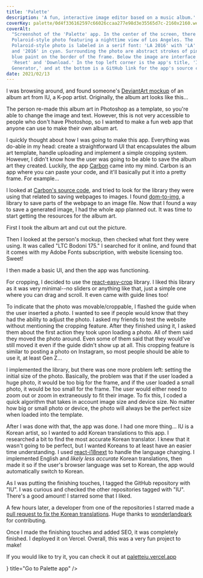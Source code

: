 ```yaml
---
title: 'Palette'
description: 'A fun, interactive image editor based on a music album.'
coverKey: palette/0d4f336162597c66026ccaa277e98d3e35565d7c-2160x2160.webp
coverAlt:
  "Screenshot of the 'Palette' app. In the center of the screen, there is a
  Polaroid-style photo featuring a nighttime view of Los Angeles. The
  Polaroid-style photo is labeled in a serif font: 'LA 2016' with 'LA' in pink
  and '2016' in cyan. Surrounding the photo are abstract strokes of pink and
  blue paint on the border of the frame. Below the image are interface buttons
  'Reset' and 'Download.' In the top left corner is the app's title, 'IU Palette
  Generator,' and at the bottom is a GitHub link for the app's source code."
date: 2021/02/13
---
```



I was browsing around, and found someone's
[DeviantArt mockup](https://www.deviantart.com/btchdirectioner/art/iu-palette-album-cover-mockup-844941581)
of an album art from IU, a K-pop artist. Originally, the album art looks like
this...

<ImageWithCaption
  src="palette/bc959399c6e7c7fbb92c6434eddb629227293b6b-640x640.webp"
  alt="IU's 'Palette' album artwork, featuring a Polaroid-style photo of IU in a red dress with a pink bow, styled with her hair up. The Polaroid-style photo is labeled in a serif font: 'IU Palette' with 'IU' in pink and 'Palette' in cyan. Surrounding the photo are abstract strokes of pink and blue paint on the border of the frame."
/>

The person re-made this album art in Photoshop as a template, so you're able to
change the image and text. However, this is not very accessible to people who
don't have Photoshop, so I wanted to make a fun web app that anyone can use to
make their own album art.

I quickly thought about how I was going to make this app. Everything was do-able
in my head: create a straightforward UI that encapsulates the album art
template, handle uploading and implement a simple cropping system. However, I
didn't know how the user was going to be able to save the album art they
created. Luckily, the app [Carbon](https://carbon.now.sh/) came into my mind.
Carbon is an app where you can paste your code, and it'll basically put it into
a pretty frame. For example...

<ImageWithCaption
  alt="A stylized screenshot generated by Carbon, depicting a code snippet for a React component in a window with a macOS-like design, including traffic light control buttons. The dark-themed code editor window casts a subtle drop shadow, enhancing the visual representation of a desktop coding environment. The displayed code includes an import statement and a functional component that centers its children elements using CSS modules."
  src="palette/0273988895e75a2cf974fd60a399efcf92c95eba-1278x708.webp"
/>

I looked at [Carbon's source code](https://github.com/carbon-app/carbon), and
tried to look for the library they were using that related to saving webpages to
images. I found [dom-to-img](https://github.com/tsayen/dom-to-image), a library
to save parts of the webpage to an image file. Now that I found a way to save a
generated image, I had the whole app planned out. It was time to start getting
the resources for the album art.

First I took the album art and cut out the picture.

<ImageWithCaption
  src="palette/dc955f5b9dc280e1b59655e4349704bc6efec686-640x640.webp"
  alt="A blank Polaroid-style photo frame. Surrounding the photo are abstract strokes of pink and blue paint on the border of the frame."
/>

Then I looked at the person's mockup, then checked what font they were using. It
was called "LTC Bodoni 175." I searched for it online, and found that it comes
with my Adobe Fonts subscription, with website licensing too. Sweet!

I then made a basic UI, and then the app was functioning.

<ImageWithCaption
  src="palette/88b9a024022ebafd8a50f46957c9fb660f99128e-2648x2366.webp"
  alt="Screenshot of the 'Palette' app in its early stages. In the center of the screen, there is a Polaroid-style photo featuring a portrait of IU. The Polaroid-style photo is labeled in a serif font: 'IU Palette Generator' with 'IU' in pink and 'Palette Generator' in cyan. Surrounding the photo are abstract strokes of pink and blue paint on the border of the frame. Below the image is a 'download' button. In the top left corner is the app's title, 'IU Palette Generator'"
  caption="You can change the image by clicking on the inside frame of the polaroid. You can also directly edit the text by just clicking on it."
  container="large-container"
/>

For cropping, I decided to use the
[react-easy-crop](https://github.com/ValentinH/react-easy-crop) library. I liked
this library as it was very minimal--no sliders or anything like that, just a
simple one where you can drag and scroll. It even came with guide lines too!

<ImageWithCaption
  src="palette/e92b9ab326c322e9a2ecacc156647d20de566c01-1054x1180.gif"
  alt="A gif showing a demo of the cropping feature. An image is loaded into the frame, then dragged around to adjust the position. The image is then resized by zooming in and out with the mouse or touchscreen."
/>

To indicate that the photo was movable/croppable, I flashed the guide when the
user inserted a photo. I wanted to see if people would know that they had the
ability to adjust the photo. I asked my friends to test the website without
mentioning the cropping feature. After they finished using it, I asked them
about the first action they took upon loading a photo. All of them said they
moved the photo around. Even some of them said that they would've still moved it
even if the guide didn't show up at all. This cropping feature is similar to
posting a photo on Instagram, so most people should be able to use it, at least
Gen Z...

I implemented the library, but there was one more problem left: setting the
initial size of the photo. Basically, the problem was that if the user loaded a
huge photo, it would be too big for the frame, and if the user loaded a small
photo, it would be too small for the frame. The user would either need to zoom
out or zoom in extraneously to fit their image. To fix this, I coded a quick
algorithm that takes in account image size and device size. No matter how big or
small photo or device, the photo will always be the perfect size when loaded
into the template.

After I was done with that, the app was done. I had one more thing... IU is a
Korean artist, so I wanted to add Korean translations to this app. I researched
a bit to find the most accurate Korean translator. I knew that it wasn't going
to be perfect, but I wanted Koreans to at least have an easier time
understanding. I used [react-i18next](https://github.com/i18next/react-i18next)
to handle the language changing. I implemented English and _likely less
accurate_ Korean translations, then made it so if the user's browser language
was set to Korean, the app would automatically switch to Korean.

As I was putting the finishing touches, I tagged the GitHub repository with
"IU". I was curious and checked the other repositories tagged with "IU". There's
a good amount! I starred some that I liked.

A few hours later, a developer from one of the repositories I starred made a
[pull request to fix the Korean translations](https://github.com/kyleawayan/palette/pull/1).
Huge thanks to [wonderlandpark](https://github.com/wonderlandpark) for
contributing.

<ImageWithCaption
  src="palette/Screenshot 2023-11-22 at 1.51.53 PM-1348x1625.png"
  alt='Screenshot of the "Palette" app. The app is displayed in Korean instead of English.'
  caption="The Korean version can be accessed at paletteiu.vercel.app/ko-kr"
/>

Once I made the finishing touches and added SEO, it was completely finished. I
deployed it on Vercel. Overall, this was a very fun project to make!

If you would like to try it, you can check it out at
[paletteiu.vercel.app](https://paletteiu.vercel.app)

<Cards>
  <Cards.Card
    href="https://paletteiu.vercel.app"
    icon={<ArrowRightIcon />}
    title="Go to Palette app"
  />
</Cards>
